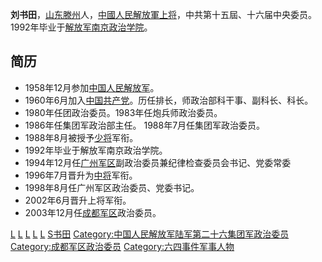 '''刘书田'''{{BD|1940年|12月|catIdx=L}}，[[山东|山东]][[滕州|滕州]]人，[[中國人民解放軍|中國人民解放軍]][[中国人民解放军上将|上将]]，中共第十五屆、十六届中央委员。1992年毕业于[[中国人民解放军南京政治学院|解放军南京政治学院]]。

==简历==
*1958年12月参加[[中国人民解放军|中国人民解放军]]。
*1960年6月加入[[中国共产党|中国共产党]]。历任排长，师政治部科干事、副科长、科长。
*1980年任团政治委员。1983年任炮兵师政治委员。
*1986年任集团军政治部主任。 1988年7月任集团军政治委员。
*1988年8月被授予[[中国人民解放军少将|少将]]军衔。
*1992年毕业于解放军南京政治学院。
*1994年12月任[[广州军区|广州军区]]副政治委员兼纪律检查委员会书记、党委常委
*1996年7月晋升为[[中国人民解放军中将|中将]]军衔。
*1998年8月任广州军区政治委员、党委书记。
*2002年6月晋升上将军衔。
*2003年12月任[[成都军区|成都军区]]政治委员。
{{中国人民解放军上将/2002}}
[[Category:中国共产党第十五届中央委员会委员|L]]
[[Category:中国共产党第十六届中央委员会委员|L]]
[[Category:中国人民解放军上将|L]]
[[Category:中国人民解放军南京政治学院校友|L]]
[[Category:滕州人|L]]
[[Category:刘姓|S书田]]
[[Category:中国人民解放军陆军第二十六集团军政治委员|Category:中国人民解放军陆军第二十六集团军政治委员]]
[[Category:成都军区政治委员|Category:成都军区政治委员]]
[[Category:六四事件军事人物|Category:六四事件军事人物]]